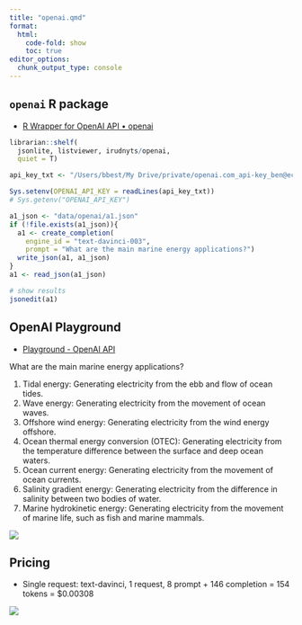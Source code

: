 ```yaml
---
title: "openai.qmd"
format: 
  html:
    code-fold: show
    toc: true
editor_options: 
  chunk_output_type: console
---
```


## `openai` R package

* [R Wrapper for OpenAI API • openai](https://irudnyts.github.io/openai/)

```r
librarian::shelf(
  jsonlite, listviewer, irudnyts/openai,
  quiet = T)

api_key_txt <- "/Users/bbest/My Drive/private/openai.com_api-key_ben@ecoquants.com.txt"

Sys.setenv(OPENAI_API_KEY = readLines(api_key_txt))
# Sys.getenv("OPENAI_API_KEY")

a1_json <- "data/openai/a1.json"
if (!file.exists(a1_json)){
  a1 <- create_completion(
    engine_id = "text-davinci-003",
    prompt = "What are the main marine energy applications?")
  write_json(a1, a1_json)
}
a1 <- read_json(a1_json)

# show results
jsonedit(a1)
```

## OpenAI Playground

* [Playground - OpenAI API](https://beta.openai.com/playground)

What are the main marine energy applications?

  1. Tidal energy: Generating electricity from the ebb and flow of ocean tides.
  2. Wave energy: Generating electricity from the movement of ocean waves.
  3. Offshore wind energy: Generating electricity from the wind energy offshore.
  4. Ocean thermal energy conversion (OTEC): Generating electricity from the temperature difference between the surface and deep ocean waters.
  5. Ocean current energy: Generating electricity from the movement of ocean currents.
  6. Salinity gradient energy: Generating electricity from the difference in salinity between two bodies of water.
  7. Marine hydrokinetic energy: Generating electricity from the movement of marine life, such as fish and marine mammals.

![](figures/openai.com_playground.jpg)

## Pricing

- Single request: text-davinci, 1 request, 8 prompt + 146 completion = 154 tokens = $0.00308

![](figures/openai.com_usage.png)




